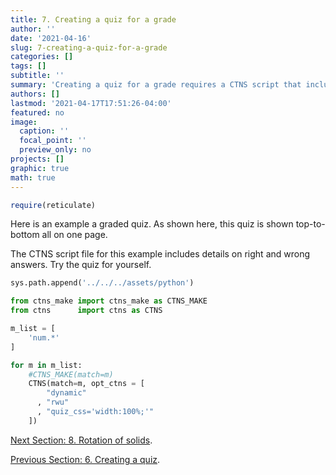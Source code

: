 ```yaml
---
title: 7. Creating a quiz for a grade
author: ''
date: '2021-04-16'
slug: 7-creating-a-quiz-for-a-grade
categories: []
tags: []
subtitle: ''
summary: 'Creating a quiz for a grade requires a CTNS script that includes details on right and wrong answers.'
authors: []
lastmod: '2021-04-17T17:51:26-04:00'
featured: no
image:
  caption: ''
  focal_point: ''
  preview_only: no
projects: []
graphic: true
math: true
---
```

```r
require(reticulate)
```
Here is an example a graded quiz. As shown here, this quiz is shown top-to-bottom all on one page.

The CTNS script file for this example includes details on right and wrong answers. Try the quiz for yourself.

```python
sys.path.append('../../../assets/python')

from ctns_make import ctns_make as CTNS_MAKE
from ctns      import ctns as CTNS
```

```python
m_list = [
    'num.*'
]

for m in m_list:
    #CTNS_MAKE(match=m)
    CTNS(match=m, opt_ctns = [ 
        "dynamic"
      , "rwu"
      , "quiz_css='width:100%;'"
    ])
```


[Next Section: 8. Rotation of solids](/demonstration/8-rotation-of-solids).

[Previous Section: 6. Creating a quiz](/demonstration/6-creating-a-quiz).

